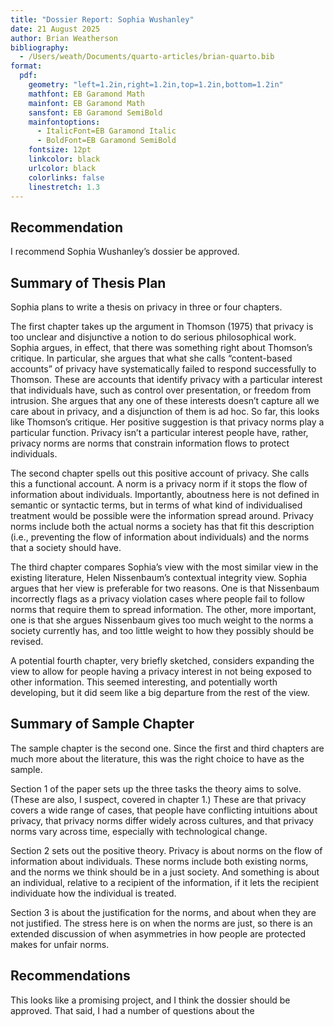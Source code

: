 ```yaml
---
title: "Dossier Report: Sophia Wushanley"
date: 21 August 2025
author: Brian Weatherson
bibliography: 
  - /Users/weath/Documents/quarto-articles/brian-quarto.bib
format:
  pdf:
    geometry: "left=1.2in,right=1.2in,top=1.2in,bottom=1.2in"
    mathfont: EB Garamond Math
    mainfont: EB Garamond Math
    sansfont: EB Garamond SemiBold
    mainfontoptions: 
      - ItalicFont=EB Garamond Italic
      - BoldFont=EB Garamond SemiBold
    fontsize: 12pt
    linkcolor: black
    urlcolor: black
    colorlinks: false
    linestretch: 1.3
---
```


## Recommendation

I recommend Sophia Wushanley's dossier be approved.

## Summary of Thesis Plan

Sophia plans to write a thesis on privacy in three or four chapters.

The first chapter takes up the argument in Thomson (1975) that privacy is too unclear and disjunctive a notion to do serious philosophical work. Sophia argues, in effect, that there was something right about Thomson's critique. In particular, she argues that what she calls "content-based accounts" of privacy have systematically failed to respond successfully to Thomson. These are accounts that identify privacy with a particular interest that individuals have, such as control over presentation, or freedom from intrusion. She argues that any one of these interests doesn't capture all we care about in privacy, and a disjunction of them is ad hoc. So far, this looks like Thomson's critique. Her positive suggestion is that privacy norms play a particular function. Privacy isn't a particular interest people have, rather, privacy norms are norms that constrain information flows to protect individuals.

The second chapter spells out this positive account of privacy. She calls this a functional account. A norm is a privacy norm if it stops the flow of information about individuals. Importantly, aboutness here is not defined in semantic or syntactic terms, but in terms of what kind of individualised treatment would be possible were the information spread around. Privacy norms include both the actual norms a society has that fit this description (i.e., preventing the flow of information about individuals) and the norms that a society should have.

The third chapter compares Sophia's view with the most similar view in the existing literature, Helen Nissenbaum's contextual integrity view. Sophia argues that her view is preferable for two reasons. One is that Nissenbaum incorrectly flags as a privacy violation cases where people fail to follow norms that require them to spread information. The other, more important, one is that she argues Nissenbaum gives too much weight to the norms a society currently has, and too little weight to how they possibly should be revised.

A potential fourth chapter, very briefly sketched, considers expanding the view to allow for people having a privacy interest in not being exposed to other information. This seemed interesting, and potentially worth developing, but it did seem like a big departure from the rest of the view.

## Summary of Sample Chapter

The sample chapter is the second one. Since the first and third chapters are much more about the literature, this was the right choice to have as the sample.

Section 1 of the paper sets up the three tasks the theory aims to solve. (These are also, I suspect, covered in chapter 1.) These are that privacy covers a wide range of cases, that people have conflicting intuitions about privacy, that privacy norms differ widely across cultures, and that privacy norms vary across time, especially with technological change.

Section 2 sets out the positive theory. Privacy is about norms on the flow of information about individuals. These norms include both existing norms, and the norms we think should be in a just society. And something is about an individual, relative to a recipient of the information, if it lets the recipient individuate how the individual is treated.

Section 3 is about the justification for the norms, and about when they are not justified. The stress here is on when the norms are just, so there is an extended discussion of when asymmetries in how people are protected makes for unfair norms.

## Recommendations

This looks like a promising project, and I think the dossier should be approved. That said, I had a number of questions about the 